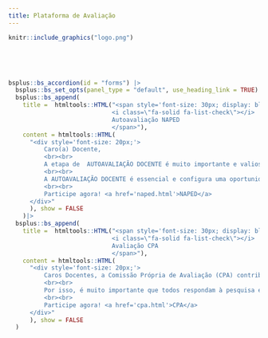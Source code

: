 ```yaml
---
title: Plataforma de Avaliação
---
```


```r
knitr::include_graphics("logo.png")
```

<br>

<br>

```r
bsplus::bs_accordion(id = "forms") |>
  bsplus::bs_set_opts(panel_type = "default", use_heading_link = TRUE) |>
  bsplus::bs_append(
    title =  htmltools::HTML("<span style='font-size: 30px; display: block; text-align: center; padding: 10px 30px 10px 30px;'>
                             <i class=\"fa-solid fa-list-check\"></i>
                             Autoavaliação NAPED
                             </span>"),
    content = htmltools::HTML(
      "<div style='font-size: 20px;'>
          Caro(a) Docente,
          <br><br>
          A etapa de  AUTOAVALIAÇÃO DOCENTE é muito importante e valiosa, na qual você deverá revisitar as práticas realizadas no período letivo de forma reflexiva, além de planejar os desafios e metas para o próximo semestre. Planejar, aplicar, avaliar, refletir e planejar de novo é sempre um processo que incentiva o aprimoramento constante.
          <br><br>
          A AUTOAVALIAÇÃO DOCENTE é essencial e configura uma oportunidade de refletir sobre suas entregas durante o semestre letivo e guia a terceira Etapa (Feedback com o coordenador)
          <br><br>
          Participe agora! <a href='naped.html'>NAPED</a>
      </div>"
      ), show = FALSE
    )|>
  bsplus::bs_append(
    title =  htmltools::HTML("<span style='font-size: 30px; display: block; text-align: center; padding: 10px 30px 10px 30px;'>
                             <i class=\"fa-solid fa-list-check\"></i>
                             Avaliação CPA
                             </span>"),
    content = htmltools::HTML(
      "<div style='font-size: 20px;'>
          Caros Docentes, a Comissão Própria de Avaliação (CPA) contribui para o aperfeiçoamento do IDOR.
          <br><br>
          Por isso, é muito importante que todos respondam à pesquisa e façam parte da construção de uma faculdade cada vez melhor.
          <br><br>
          Participe agora! <a href='cpa.html'>CPA</a>
      </div>"
      ), show = FALSE
  )
```

